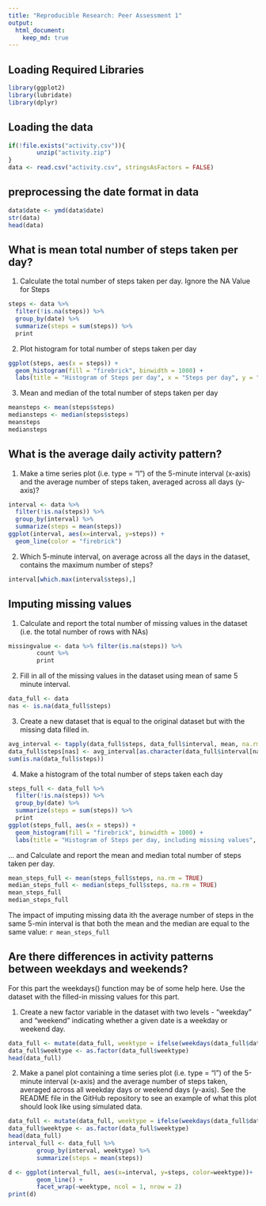 ```yaml
---
title: "Reproducible Research: Peer Assessment 1"
output: 
  html_document:
    keep_md: true
---
```


## Loading Required Libraries
```r
library(ggplot2)
library(lubridate)
library(dplyr)
```


## Loading the data
```r
if(!file.exists("activity.csv")){
        unzip("activity.zip")
}
data <- read.csv("activity.csv", stringsAsFactors = FALSE)   
```

## preprocessing the date format in data
```r
data$date <- ymd(data$date)
str(data)
head(data)
```

## What is mean total number of steps taken per day?
1. Calculate the total number of steps taken per day. Ignore the NA Value for Steps
```r
steps <- data %>%
  filter(!is.na(steps)) %>%
  group_by(date) %>%
  summarize(steps = sum(steps)) %>%
  print
```
2. Plot histogram for total number of steps taken per day
```r
ggplot(steps, aes(x = steps)) +
  geom_histogram(fill = "firebrick", binwidth = 1000) +
  labs(title = "Histogram of Steps per day", x = "Steps per day", y = "Frequency")
```

3. Mean and median of the total number of steps taken per day
```r
meansteps <- mean(steps$steps)
mediansteps <- median(steps$steps)
meansteps
mediansteps
```
 

## What is the average daily activity pattern?
1. Make a time series plot (i.e. type = "l") of the 5-minute interval (x-axis) and the average number of steps taken, averaged across all days (y-axis)?
```r
interval <- data %>%
  filter(!is.na(steps)) %>%
  group_by(interval) %>%
  summarize(steps = mean(steps))
ggplot(interval, aes(x=interval, y=steps)) +
  geom_line(color = "firebrick")
```

2. Which 5-minute interval, on average across all the days in the dataset, contains the maximum number of steps?
```r
interval[which.max(interval$steps),]
```


## Imputing missing values
1. Calculate and report the total number of missing values in the dataset (i.e. the total number of rows with NAs)
```r
missingvalue <- data %>% filter(is.na(steps)) %>%
        count %>%
        print
```
2. Fill in all of the missing values in the dataset using mean of same 5 minute interval. 
```r
data_full <- data
nas <- is.na(data_full$steps)
```
3. Create a new dataset that is equal to the original dataset but with the missing data filled in.
```r
avg_interval <- tapply(data_full$steps, data_full$interval, mean, na.rm=TRUE, simplify=TRUE)
data_full$steps[nas] <- avg_interval[as.character(data_full$interval[nas])]
sum(is.na(data_full$steps))
```
4. Make a histogram of the total number of steps taken each day 
```r
steps_full <- data_full %>%
  filter(!is.na(steps)) %>%
  group_by(date) %>%
  summarize(steps = sum(steps)) %>%
  print
ggplot(steps_full, aes(x = steps)) +
  geom_histogram(fill = "firebrick", binwidth = 1000) +
  labs(title = "Histogram of Steps per day, including missing values", x = "Steps per day", y = "Frequency")
```

... and Calculate and report the mean and median total number of steps taken per day. 
```r
mean_steps_full <- mean(steps_full$steps, na.rm = TRUE)
median_steps_full <- median(steps_full$steps, na.rm = TRUE)
mean_steps_full
median_steps_full
```

The impact of imputing missing data ith the average number of steps in the same 5-min interval is that both the mean and the median are equal to the same value: `r mean_steps_full`



## Are there differences in activity patterns between weekdays and weekends?
For this part the weekdays() function may be of some help here. Use the dataset with the filled-in missing values for this part.

1. Create a new factor variable in the dataset with two levels - "weekday" and "weekend" indicating whether a given date is a weekday or weekend day.
```r
data_full <- mutate(data_full, weektype = ifelse(weekdays(data_full$date) == "Saturday" | weekdays(data_full$date) == "Sunday", "weekend", "weekday"))
data_full$weektype <- as.factor(data_full$weektype)
head(data_full)
```
2. Make a panel plot containing a time series plot (i.e. type = "l") of the 5-minute interval (x-axis) and the average number of steps taken, averaged across all weekday days or weekend days (y-axis). See the README file in the GitHub repository to see an example of what this plot should look like using simulated data.
```r
data_full <- mutate(data_full, weektype = ifelse(weekdays(data_full$date) == "Saturday" | weekdays(data_full$date) == "Sunday", "weekend", "weekday"))
data_full$weektype <- as.factor(data_full$weektype)
head(data_full)
interval_full <- data_full %>%
        group_by(interval, weektype) %>%
        summarize(steps = mean(steps))

d <- ggplot(interval_full, aes(x=interval, y=steps, color=weektype))+
        geom_line() +
        facet_wrap(~weektype, ncol = 1, nrow = 2)
print(d)

```

